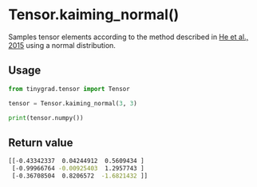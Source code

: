 # Tensor.kaiming_normal()

Samples tensor elements according to the method described in [He et al., 2015](https://arxiv.org/abs/1502.01852) using a normal distribution.

## Usage
```python copy
from tinygrad.tensor import Tensor

tensor = Tensor.kaiming_normal(3, 3)

print(tensor.numpy())
```

## Return value
```bash
[[-0.43342337  0.04244912  0.5609434 ]
 [-0.99966764 -0.00925403  1.2957743 ]
 [-0.36708504  0.8206572  -1.6821432 ]]    
```